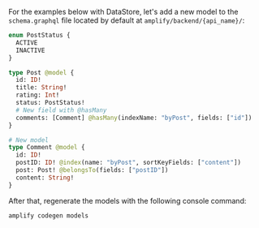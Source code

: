 For the examples below with DataStore, let's add a new model to the `schema.graphql` file located by default at `amplify/backend/{api_name}/`:

```graphql
enum PostStatus {
  ACTIVE
  INACTIVE
}

type Post @model {
  id: ID!
  title: String!
  rating: Int!
  status: PostStatus!
  # New field with @hasMany
  comments: [Comment] @hasMany(indexName: "byPost", fields: ["id"])
}

# New model
type Comment @model {
  id: ID!
  postID: ID! @index(name: "byPost", sortKeyFields: ["content"])
  post: Post! @belongsTo(fields: ["postID"])
  content: String!
}
```

After that, regenerate the models with the following console command:

```console
amplify codegen models
```
